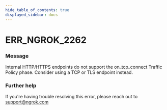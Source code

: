 ```yaml
---
hide_table_of_contents: true
displayed_sidebar: docs
---
```



# ERR_NGROK_2262

### Message

Internal HTTP/HTTPS endpoints do not support the on_tcp_connect Traffic Policy phase. Consider using a TCP or TLS endpoint instead.

<ErrorDetails error="err_ngrok_2262" />

### Further help

If you're having trouble resolving this error, please reach out to [support@ngrok.com](mailto:support@ngrok.com?subject=Help%20with%20ERR_NGROK_2262)
